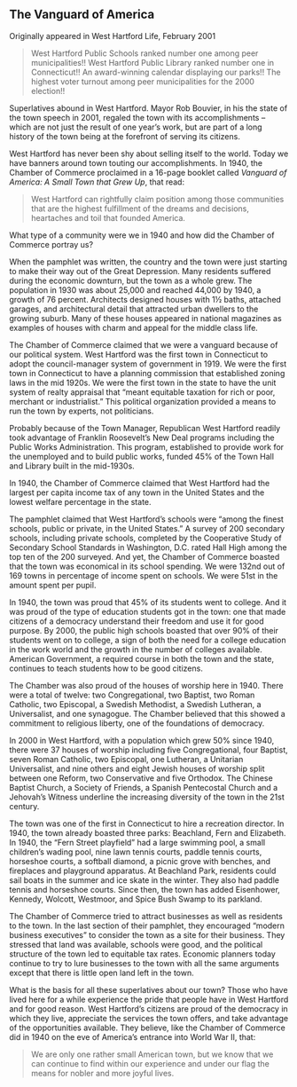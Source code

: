 ## The Vanguard of America {-}

Originally appeared in West Hartford Life, February 2001

> West Hartford Public Schools ranked number one among peer municipalities!!
> West Hartford Public Library ranked number one in Connecticut!!
> An award-winning calendar displaying our parks!!
> The highest voter turnout among peer municipalities for the 2000 election!!

Superlatives abound in West Hartford. Mayor Rob Bouvier, in his the state of the town speech in 2001, regaled the town with its accomplishments -- which are not just the result of one year’s work, but are part of a long history of the town being at the forefront of serving its citizens.

West Hartford has never been shy about selling itself to the world. Today we have banners around town touting our accomplishments. In 1940, the Chamber of Commerce proclaimed in a 16-page booklet called *Vanguard of America: A Small Town that Grew Up*, that read:

> West Hartford can rightfully claim position among those communities that are the highest fulfillment of the dreams and decisions, heartaches and toil that founded America.

What type of a community were we in 1940 and how did the Chamber of Commerce portray us?

When the pamphlet was written, the country and the town were just starting to make their way out of the Great Depression. Many residents suffered during the economic downturn, but the town as a whole grew. The population in 1930 was about 25,000 and reached 44,000 by 1940, a growth of 76 percent. Architects designed houses with 1½ baths, attached garages, and architectural detail that attracted urban dwellers to the growing suburb. Many of these houses appeared in national magazines as examples of houses with charm and appeal for the middle class life.

The Chamber of Commerce claimed that we were a vanguard because of our political system. West Hartford was the first town in Connecticut to adopt the council-manager system of government in 1919. We were the first town in Connecticut to have a planning commission that established zoning laws in the mid 1920s. We were the first town in the state to have the unit system of realty appraisal that “meant equitable taxation for rich or poor, merchant or industrialist.” This political organization provided a means to run the town by experts, not politicians.

Probably because of the Town Manager, Republican West Hartford readily took advantage of Franklin Roosevelt’s New Deal programs including the Public Works Administration. This program, established to provide work for the unemployed and to build public works, funded 45% of the Town Hall and Library built in the mid-1930s.

In 1940, the Chamber of Commerce claimed that West Hartford had the largest per capita income tax of any town in the United States and the lowest welfare percentage in the state.

The pamphlet claimed that West Hartford’s schools were “among the finest schools, public or private, in the United States.” A survey of 200 secondary schools, including private schools, completed by the Cooperative Study of Secondary School Standards in Washington, D.C. rated Hall High among the top ten of the 200 surveyed. And yet, the Chamber of Commerce boasted that the town was economical in its school spending. We were 132nd out of 169 towns in percentage of income spent on schools. We were 51st in the amount spent per pupil.

In 1940, the town was proud that 45% of its students went to college. And it was proud of the type of education students got in the town: one that made citizens of a democracy understand their freedom and use it for good purpose. By 2000, the public high schools boasted that over 90% of their students went on to college, a sign of both the need for a college education in the work world and the growth in the number of colleges available. American Government, a required course in both the town and the state, continues to teach students how to be good citizens.

The Chamber was also proud of the houses of worship here in 1940. There were a total of twelve: two Congregational, two Baptist, two Roman Catholic, two Episcopal, a Swedish Methodist, a Swedish Lutheran, a Universalist, and one synagogue. The Chamber believed that this showed a commitment to religious liberty, one of the foundations of democracy.

In 2000 in West Hartford, with a population which grew 50% since 1940, there were 37 houses of worship including five Congregational, four Baptist, seven Roman Catholic, two Episcopal, one Lutheran, a Unitarian Universalist, and nine others and eight Jewish houses of worship split between one Reform, two Conservative and five Orthodox. The Chinese Baptist Church, a Society of Friends, a Spanish Pentecostal Church and a Jehovah’s Witness underline the increasing diversity of the town in the 21st century.

The town was one of the first in Connecticut to hire a recreation director. In 1940, the town already boasted three parks: Beachland, Fern and Elizabeth. In 1940, the “Fern Street playfield” had a large swimming pool, a small children’s wading pool, nine lawn tennis courts, paddle tennis courts, horseshoe courts, a softball diamond, a picnic grove with benches, and fireplaces and playground apparatus. At Beachland Park, residents could sail boats in the summer and ice skate in the winter. They also had paddle tennis and horseshoe courts. Since then, the town has added Eisenhower, Kennedy, Wolcott, Westmoor, and Spice Bush Swamp to its parkland.

The Chamber of Commerce tried to attract businesses as well as residents to the town. In the last section of their pamphlet, they encouraged “modern business executives” to consider the town as a site for their business. They stressed that land was available, schools were good, and the political structure of the town led to equitable tax rates. Economic planners today continue to try to lure businesses to the town with all the same arguments except that there is little open land left in the town.

What is the basis for all these superlatives about our town? Those who have lived here for a while experience the pride that people have in West Hartford and for good reason. West Hartford’s citizens are proud of the democracy in which they live, appreciate the services the town offers, and take advantage of the opportunities available. They believe, like the Chamber of Commerce did in 1940 on the eve of America’s entrance into World War II, that:

> We are only one rather small American town, but we know that we can continue to find within our experience and under our flag the means for nobler and more joyful lives.
